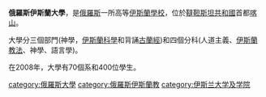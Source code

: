 '''俄羅斯伊斯蘭大學'''，是[[俄羅斯|俄羅斯]]一所高等[[伊斯蘭學校|伊斯蘭學校]]，位於[[韃靼斯坦共和國|韃靼斯坦共和國]]首都[[喀山|喀山]]。

大學分三個部門(神學，[[伊斯蘭科學|伊斯蘭科學]]和背誦[[古蘭經|古蘭經]])和四個分科(人道主義、[[伊斯蘭教法|伊斯蘭教法]]、神學、語言學)。

在2008年，大學有70個系和400位學生。

[[category:俄羅斯大學|category:俄羅斯大學]]
[[category:俄羅斯伊斯蘭教|category:俄羅斯伊斯蘭教]]
[[category:伊斯兰大学及学院|category:伊斯兰大学及学院]]